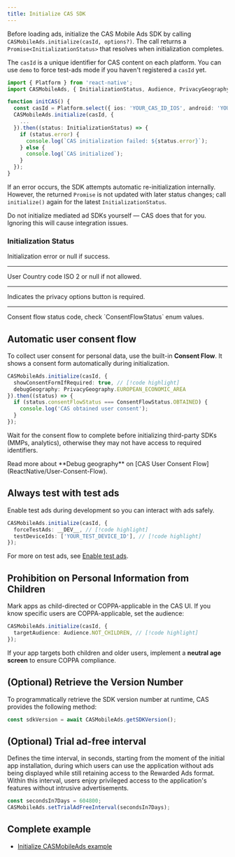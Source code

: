 ```yaml
---
title: Initialize CAS SDK
---
```


Before loading ads, initialize the CAS Mobile Ads SDK by calling `CASMobileAds.initialize(casId, options?)`. The call returns a `Promise<InitializationStatus>` that resolves when initialization completes.

The `casId` is a unique identifier for CAS content on each platform. You can use `demo` to force test-ads mode if you haven't registered a `casId` yet.

```ts
import { Platform } from 'react-native';
import CASMobileAds, { InitializationStatus, Audience, PrivacyGeography, ConsentFlowStatus } from 'react-native-cas';

function initCAS() {
  const casId = Platform.select({ ios: 'YOUR_CAS_ID_IOS', android: 'YOUR_CAS_ID_ANDROID' });
  CASMobileAds.initialize(casId, {
    ...
  }).then((status: InitializationStatus) => {
    if (status.error) {
      console.log(`CAS initialization failed: ${status.error}`);
    } else {
      console.log(`CAS initialized`);
    }
  });
}
```

If an error occurs, the SDK attempts automatic re-initialization internally. However, the returned `Promise` is not updated with later status changes; call `initialize()` again for the latest `InitializationStatus`.

<Error>
Do not initialize mediated ad SDKs yourself — CAS does that for you.  
Ignoring this will cause integration issues.
</Error>

### Initialization Status

<Property name="error" type="string" optional>
Initialization error or null if success.
</Property>

---

<Property name="countryCode" type="string" optional>
User Country code ISO 2 or null if not allowed.
</Property>

---

<Property name="isConsentRequired" type="boolean">
Indicates the privacy options button is required.
</Property>

---

<Property name="consentFlowStatus" type="ConsentFlowStatus">
Consent flow status code, check `ConsentFlowStatus` enum values.
</Property>

## Automatic user consent flow
To collect user consent for personal data, use the built-in **Consent Flow**. It shows a consent form automatically during initialization.

```ts
CASMobileAds.initialize(casId, {
  showConsentFormIfRequired: true, // [!code highlight]
  debugGeography: PrivacyGeography.EUROPEAN_ECONOMIC_AREA
}).then((status) => {
  if (status.consentFlowStatus === ConsentFlowStatus.OBTAINED) {
    console.log('CAS obtained user consent');
  }
});
```

Wait for the consent flow to complete before initializing third-party SDKs (MMPs, analytics), otherwise they may not have access to required identifiers.

<Info>
Read more about **Debug geography** on [CAS User Consent Flow](ReactNative/User-Consent-Flow).
</Info>

## Always test with test ads
Enable test ads during development so you can interact with ads safely.

```ts
CASMobileAds.initialize(casId, {
  forceTestAds: __DEV__, // [!code highlight]
  testDeviceIds: ['YOUR_TEST_DEVICE_ID'], // [!code highlight]
});
```

For more on test ads, see [Enable test ads](ReactNative/Enabling-test-ads).

## Prohibition on Personal Information from Children
Mark apps as child-directed or COPPA-applicable in the CAS UI. If you know specific users are COPPA-applicable, set the audience:

```ts
CASMobileAds.initialize(casId, {
  targetAudience: Audience.NOT_CHILDREN, // [!code highlight]
});
```

If your app targets both children and older users, implement a **neutral age screen** to ensure COPPA compliance.

## (Optional) Retrieve the Version Number
To programmatically retrieve the SDK version number at runtime, CAS provides the following method:
```ts
const sdkVersion = await CASMobileAds.getSDKVersion();
```

## (Optional) Trial ad-free interval
Defines the time interval, in seconds, starting from the moment of the initial app installation, during which users can use the application without ads being displayed while still retaining access to the Rewarded Ads format. Within this interval, users enjoy privileged access to the application's features without intrusive advertisements.  

```ts
const secondsIn7Days = 604800;
CASMobileAds.setTrialAdFreeInterval(secondsIn7Days);
```

## Complete example
- [Initialize CASMobileAds example]()
